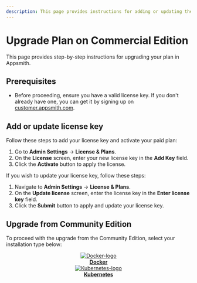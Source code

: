```yaml
---
description: This page provides instructions for adding or updating the license key in Appsmith.
---
```



# Upgrade Plan on Commercial Edition

This page provides step-by-step instructions for upgrading your plan in Appsmith.

## Prerequisites

* Before proceeding, ensure you have a valid license key. If you don't already have one, you can get it by signing up on [customer.appsmith.com](https://customer.appsmith.com).

## Add or update license key

<Tabs queryString="current-license-mode">
<TabItem label="Activate plan" value="add-license-key">

Follow these steps to add your license key and activate your paid plan:

1. Go to **Admin Settings** → **License & Plans**.
2. On the **License** screen, enter your new license key in the **Add Key** field.
3. Click the **Activate** button to apply the license.

</TabItem>

<TabItem label="Update license key" value="update-license-key">

If you wish to update your license key, follow these steps:

  1. Navigate to **Admin Settings** → **License & Plans**.
  2. On the **Update license** screen, enter the license key in the **Enter license key** field.
  3. Click the **Submit** button to apply and update your license key.

</TabItem>
</Tabs>

## Upgrade from Community Edition

To proceed with the upgrade from the Community Edition, select your installation type below:

<div class="containerBorder">
    <div class="containerGrid">
        <div class="columnGrid column-one" align="center">
            <div class="containerCol">
                <a href="/getting-started/setup/upgrade-to-business-edition/docker">
                <img class="containerImage" src="/img/docker-logo.png" alt="Docker-logo"/>
                </a> 
            </div> 
            <b><a href="/getting-started/setup/upgrade-to-business-edition/docker">Docker</a></b>
        </div>
        <div class="columnGrid column-two" align="center">
            <div class="containerCol">
                <a href="/getting-started/setup/upgrade-to-business-edition/kubernetes">
                <img class="containerImage" src="/img/Kubernetes_logo.png" alt="Kubernetes-logo"/>
                </a> 
            </div> 
            <b><a href="/getting-started/setup/upgrade-to-business-edition/kubernetes">Kubernetes</a></b>
       </div>
        <div class="columnGrid column-three" align="center">
        </div>
    </div>
</div>
